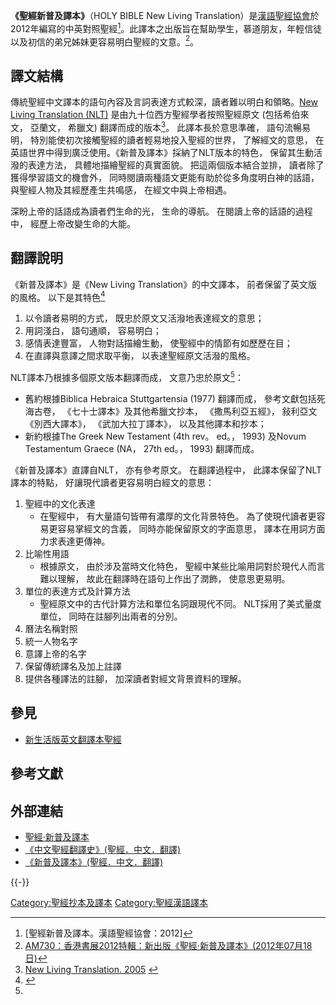 {{fansite|time=2015-01-13T02:57:34+00:00}}
{{inappropriate tone|time=2015-01-13T02:57:34+00:00}}
{{圣经译本
|translation_title=新普及譯本
|full_name=新普及譯本     
|abbreviation=CNLT
|language=中文
|complete_bible_published=2012年
|author_info=多位華人聖經學者
|copyright=[[漢語聖經協會有限公司|漢語聖經協會有限公司]]
}}

'''《聖經新普及譯本》'''（HOLY BIBLE New Living Translation）是[[漢語聖經協會|漢語聖經協會]]於2012年編寫的中英對照聖經<ref>[聖經新普及譯本。漢語聖經協會：2012]</ref>。此譯本之出版旨在幫助學生，慕道朋友，年輕信徒以及初信的弟兄姊妹更容易明白聖經的文意。<ref>[http://www.am730.com.hk/article.php?article=112848 AM730：香港書展2012特輯：新出版《聖經·新普及譯本》(2012年07月18日)]</ref>。

==譯文結構==
傳統聖經中文譯本的語句內容及言詞表達方式較深，讀者難以明白和領略。[[新生活版英文翻譯本聖經|New Living Translation (NLT)]] 是由九十位西方聖經學者按照聖經原文 (包括希伯來文， 亞蘭文， 希臘文) 翻譯而成的版本<ref>[http://www.newlivingtranslation.com/ New Living Translation. 2005] {{webarchive|url=https://web.archive.org/web/20040322195339/http://newlivingtranslation.com/ |date=2004-03-22 }}</ref>。 此譯本長於意思準確， 語句流暢易明， 特別能使初次接觸聖經的讀者輕易地投入聖經的世界， 了解經文的意思， 在英語世界中得到廣泛使用。《新普及譯本》採納了NLT版本的特色， 保留其生動活潑的表達方法， 具體地描繪聖經的真實面貌。 把這兩個版本結合並排， 讀者除了獲得學習語文的機會外， 同時閱讀兩種語文更能有助於從多角度明白神的話語， 與聖經人物及其經歷產生共鳴感， 在經文中與上帝相遇。

深盼上帝的話語成為讀者們生命的光， 生命的導航。 在閱讀上帝的話語的過程中， 經歷上帝改變生命的大能。

==翻譯說明==
《新普及譯本》是《New Living Translation》的中文譯本， 前者保留了英文版的風格。 以下是其特色<ref name="#1">{{Cite web |url=http://www.chinesebible.org.hk/hk/marketing/showroom_cnlt.php |title=聖經·新普及譯本 |access-date=2013-06-18 |archive-url=https://web.archive.org/web/20131015052854/http://www.chinesebible.org.hk/hk/marketing/showroom_cnlt.php |archive-date=2013-10-15 |dead-url=yes }}</ref>
# 以令讀者易明的方式， 既忠於原文又活潑地表達經文的意思；
# 用詞淺白， 語句通順， 容易明白；
# 感情表達豐富， 人物對話描繪生動， 使聖經中的情節有如歷歷在目；
# 在直譯與意譯之間求取平衡， 以表達聖經原文活潑的風格。

NLT譯本乃根據多個原文版本翻譯而成， 文意乃忠於原文<ref name="#1"/>：
* 舊約根據Biblica Hebraica Stuttgartensia (1977) 翻譯而成， 參考文獻包括死海古卷， 《七十士譯本》及其他希臘文抄本， 《撒馬利亞五經》， 敍利亞文《別西大譯本》， 《武加大拉丁譯本》， 以及其他譯本和抄本；
* 新約根據The Greek New Testament (4th rev。 ed。， 1993) 及Novum Testamentum Graece (NA， 27th ed。， 1993) 翻譯而成。

《新普及譯本》直譯自NLT， 亦有參考原文。 在翻譯過程中， 此譯本保留了NLT譯本的特點， 好讓現代讀者更容易明白經文的意思：
# 聖經中的文化表達
#* 在聖經中， 有大量語句皆帶有濃厚的文化背景特色。 為了使現代讀者更容易更容易掌經文的含義， 同時亦能保留原文的字面意思， 譯本在用詞方面力求表達更傳神。
# 比喻性用語
#* 根據原文， 由於涉及當時文化特色， 聖經中某些比喻用詞對於現代人而言難以理解， 故此在翻譯時在語句上作出了潤飾， 使意思更易明。
# 單位的表達方式及計算方法
#* 聖經原文中的古代計算方法和單位名詞跟現代不同。 NLT採用了美式量度單位， 同時在註腳列出兩者的分別。
# 曆法名稱對照
# 統一人物名字
# 意譯上帝的名字
# 保留傳統譯名及加上註譯
# 提供各種譯法的註腳， 加深讀者對經文背景資料的理解。

==參見==
*[[新生活版英文翻譯本聖經|新生活版英文翻譯本聖經]]

== 參考文獻 ==
{{reflist|2}}

== 外部連結 ==
* [https://web.archive.org/web/20131015052854/http://www.chinesebible.org.hk/hk/marketing/showroom_cnlt.php 聖經·新普及譯本]
* [https://www.translatebible.com/chinese-bible-translation-timeline.html 《中文聖經翻譯史》(聖經．中文．翻譯)] {{Wayback|url=https://www.translatebible.com/chinese-bible-translation-timeline.html |date=20211222044047 }}
* [https://www.translatebible.com/chinese_new_living_bible.html 《新普及譯本》(聖經．中文．翻譯)] {{Wayback|url=https://www.translatebible.com/chinese_new_living_bible.html |date=20211217035717 }}

{{-}}
{{圣经汉语译本}}

[[Category:聖經抄本及譯本|Category:聖經抄本及譯本]]
[[Category:聖經漢語譯本|Category:聖經漢語譯本]]
